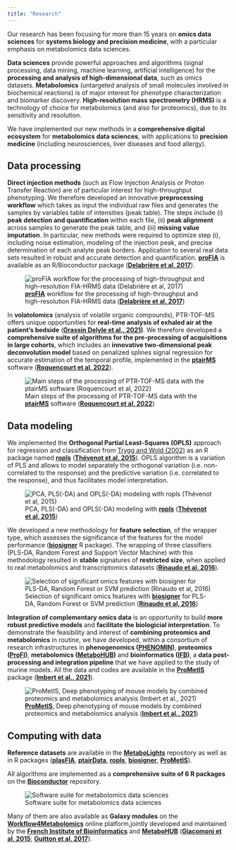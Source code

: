 ```yaml
---
title: "Research"
---
```


Our research has been focusing for more than 15 years on **omics data sciences** for **systems biology and precision medicine**, with a particular emphasis on metabolomics data sciences.

**Data sciences** provide powerful approaches and algorithms (signal processing, data mining, machine learning, artificial intelligence) for the **processing and analysis of high-dimensional data**, such as omics datasets. **Metabolomics** (untargeted analysis of small molecules involved in biochemical reactions) is of major interest for phenotype characterization and biomarker discovery. **High-resolution mass spectrometry (HRMS)** is a technology of choice for metabolomics (and also for proteomics), due to its sensitivity and resolution.

We have implemented our new methods in a **comprehensive digital ecosystem** for **metabolomics data sciences**, with applications to **precision medicine** (including neurosciences, liver diseases and food allergy).

## Data processing

**Direct injection methods** (such as Flow Injection Analysis or Proton Transfer Reaction) are of particular interest for high-throughput phenotyping. We therefore developed an innovative **preprocessing workflow** which takes as input the individual raw files and generates the samples by variables table of intensities (peak table). The steps include (i) **peak detection and quantification** within each file, (ii) **peak alignment** across samples to generate the peak table, and (iii) **missing value imputation**. In particular, new methods were required to optimize step (i), including noise estimation, modeling of the injection peak, and precise determination of each analyte peak borders. Application to several real data sets resulted in robust and accurate detection and quantification. [**proFIA**](http://bioconductor.org/packages/proFIA) is available as an R/Bioconductor package ([**Delabrière et al, 2017**](http://dx.doi.org/10.1093/bioinformatics/btx458)).

![[**proFIA**](http://bioconductor.org/packages/proFIA) workflow for the processing of high-throughput and high-resolution FIA-HRMS data ([**Delabrière et al, 2017**](http://dx.doi.org/10.1093/bioinformatics/btx458))](images/proFIA.png)

In **volatolomics** (analysis of volatile organic compounds), PTR-TOF-MS offers unique opportunities for **real-time analysis of exhaled air at the patient's bedside** ([**Grassin Delyle et al., 2021**](http://dx.doi.org/10.1016/j.ebiom.2020.103154)**)**. We therefore developed a **comprehensive suite of algorithms for the pre-processing of acquisitions in large cohorts**, which includes an **innovative two-dimensional peak deconvolution model** based on penalized splines signal regression for accurate estimation of the temporal profile, implemented in the [**ptairMS**](http://bioconductor.org/packages/ptairMS) software ([**Roquencourt et al, 2022**](https://doi.org/10.1093/bioinformatics/btac031)).

![Main steps of the processing of PTR-TOF-MS data with the [**ptairMS**](http://bioconductor.org/packages/ptairMS) software ([**Roquencourt et al, 2022**](https://doi.org/10.1093/bioinformatics/btac031))](images/ptairMS.png)

## Data modeling

We implemented the **Orthogonal Partial Least-Squares (OPLS)** approach for regression and classification from [Trygg and Wold (2002)](http://dx.doi.org/10.1002/cem.695) as an R package named [**ropls**](http://bioconductor.org/packages/ropls) ([**Thévenot et al, 2015**](https://doi.org/10.1021/acs.jproteome.5b00354)). OPLS algorithm is a variation of PLS and allows to model separately the orthogonal variation (i.e. non-correlated to the response) and the predictive variation (i.e. correlated to the response), and thus facilitates model interpretation.

![PCA, PLS(-DA) and OPLS(-DA) modeling with [**ropls**](http://bioconductor.org/packages/ropls) ([**Thévenot et al, 2015**](http://dx.doi.org/10.1021/acs.jproteome.5b00354))](images/ropls.jpg)

We developed a new methodology for **feature selection**, of the wrapper type, which assesses the significance of the features for the model performance ([**biosigner**](http://bioconductor.org/packages/biosigner) R package). The wrapping of three classifiers (PLS-DA, Random Forest and Support Vector Machine) with this methodology resulted in **stable** signatures of **restricted size**, when applied to real metabolomics and transcriptomics datasets ([**Rinaudo et al, 2016**](https://doi.org/10.3389/fmolb.2016.00026)).

![Selection of significant omics features with [**biosigner**](http://bioconductor.org/packages/biosigner) for PLS-DA, Random Forest or SVM prediction ([**Rinaudo et al, 2016**](https://doi.org/10.3389/fmolb.2016.00026))](images/biosigner.jpg)

**Integration of complementary omics data** is an opportunity to build **more robust predictive models** and **facilitate the biologicial interpretation**. To demonstrate the feasibility and interest of **combining proteomics and metabolomics** in routine, we have developed, within a consortium of research infrastructures in **phenogenomics ([PHENOMIN](http://www.phenomin.fr/en-us/))**, **proteomics ([ProFI](http://www.profiproteomics.fr/))**, **metabolomics ([MetaboHUB](https://www.metabohub.fr/home.html))** and **bioinformatics ([IFB](http://www.france-bioinformatique.fr/en))**, a **data post-processing and integration pipeline** that we have applied to the study of murine models. All the data and codes are available in the [**ProMetIS**](https://github.com/IFB-ElixirFr/ProMetIS) package ([**Imbert et al., 2021**](https://doi.org/10.1038/s41597-021-01095-3)).

![[**ProMetIS**](https://github.com/IFB-ElixirFr/ProMetIS), Deep phenotyping of mouse models by combined proteomics and metabolomics analysis ([**Imbert et al., 2021**](https://doi.org/10.1038/s41597-021-01095-3))](images/ProMetIS.png)

## Computing with data

**Reference datasets** are available in the [**MetaboLights**](https://www.ebi.ac.uk/metabolights/) repository as well as in R packages ([**plasFIA**](https://www.bioconductor.org/packages/plasFIA/), [**ptairData**](https://www.bioconductor.org/packages/ptairData/), [**ropls**](http://bioconductor.org/packages/ropls), [**biosigner**](http://bioconductor.org/packages/biosigner), [**ProMetIS**](https://github.com/IFB-ElixirFr/ProMetIS)).

All algorithms are implemented as a **comprehensive suite of 6 R packages** on the [**Bioconductor**](http://bioconductor.org) repository.

![Software suite for metabolomics data sciences](images/odisce_software.png)

Many of them are also available as **Galaxy modules** on the [**Workflow4Metabolomics**](http://workflow4metabolomics.org) online platform,jointly developed and maintained by the [**French Institute of Bioinformatics**](http://www.france-bioinformatique.fr/en) and [**MetaboHUB**](http://www.metabohub.fr/home.html) ([**Giacomoni et al, 2015**](https://doi.org/10.1093/bioinformatics/btu813); [**Guitton et al, 2017**](https://doi.org/10.1016/j.biocel.2017.07.002)).
